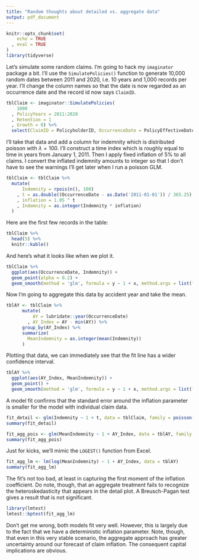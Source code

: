 ```yaml
---
title: "Random thoughts about detailed vs. aggregate data"
output: pdf_document
---
```


```r
knitr::opts_chunk$set(
    echo = TRUE
  , eval = TRUE
)
library(tidyverse)
```

Let's simulate some random claims. I'm going to hack my `imaginator` package a bit. I'll use the `SimulatePolicies()` function to generate 10,000 random dates between 2011 and 2020, i.e. 10 years and 1,000 records per year. I'll change the column names so that the date is now regarded as an occurrence date and the record id now says `ClaimID`.

```r
tblClaim <- imaginator::SimulatePolicies(
    1000
  , PolicyYears = 2011:2020
  , Retention = 1
  , Growth = 0) %>%
  select(ClaimID = PolicyholderID, OccurrenceDate = PolicyEffectiveDate)
```

I'll take that data and add a column for indemnity which is distributed poisson with $\lambda=100$. I'll construct a time index which is roughly equal to time in years from January 1, 2011. Then I apply fixed inflation of 5% to all claims. I convert the inflated indemnity amounts to integer so that I don't have to see the warnings I'll get later when I run a poisson GLM.

```r
tblClaim <- tblClaim %>%
  mutate(
      Indemnity = rpois(n(), 100)
    , t = as.double((OccurrenceDate - as.Date('2011-01-01')) / 365.25)
    , inflation = 1.05 ^ t
    , Indemnity = as.integer(Indemnity * inflation)
  )
```

Here are the first few records in the table:

```r
tblClaim %>% 
  head(5) %>% 
  knitr::kable()
```

And here's what it looks like when we plot it.

```r
tblClaim %>% 
  ggplot(aes(OccurrenceDate, Indemnity)) +
  geom_point(alpha = 0.2) + 
  geom_smooth(method = 'glm', formula = y ~ 1 + x, method.args = list(family = poisson(link = 'log')))
```

Now I'm going to aggregate this data by accident year and take the mean.

```r
tblAY <- tblClaim %>%
      mutate(
          AY = lubridate::year(OccurrenceDate)
        , AY_Index = AY - min(AY)) %>%
      group_by(AY_Index) %>%
      summarize(
        MeanIndemnity = as.integer(mean(Indemnity))
      )
```

Plotting that data, we can immediately see that the fit line has a wider confidence interval.

```r
tblAY %>% 
  ggplot(aes(AY_Index, MeanIndemnity)) +
  geom_point() + 
  geom_smooth(method = 'glm', formula = y ~ 1 + x, method.args = list(family = poisson(link = 'log')))
```

A model fit confirms that the standard error around the inflation parameter is smaller for the model with individual claim data.

```r
fit_detail <- glm(Indemnity ~ 1 + t, data = tblClaim, family = poisson(link = "log"))
summary(fit_detail)
```

```r
fit_agg_pois <- glm(MeanIndemnity ~ 1 + AY_Index, data = tblAY, family = poisson(link = 'log'))
summary(fit_agg_pois)
```

Just for kicks, we'll mimic the `LOGEST()` function from Excel.

```r
fit_agg_lm <- lm(log(MeanIndemnity) ~ 1 + AY_Index, data = tblAY)
summary(fit_agg_lm)
```

The fit's not too bad, at least in capturing the first moment of the inflation coefficient. Do note, though, that an aggregate treatment fails to recognize the heteroskedasticity that appears in the detail plot. A Breusch-Pagan test gives a result that is not significant.

```r
library(lmtest)
lmtest::bptest(fit_agg_lm)
```

Don't get me wrong, both models fit very well. However, this is largely due to the fact that we have a deterministic inflation parameter. Note, though, that even in this very stable scenario, the aggregate approach has greater uncertainty around our forecast of claim inflation. The consequent capital implications are obvious.
